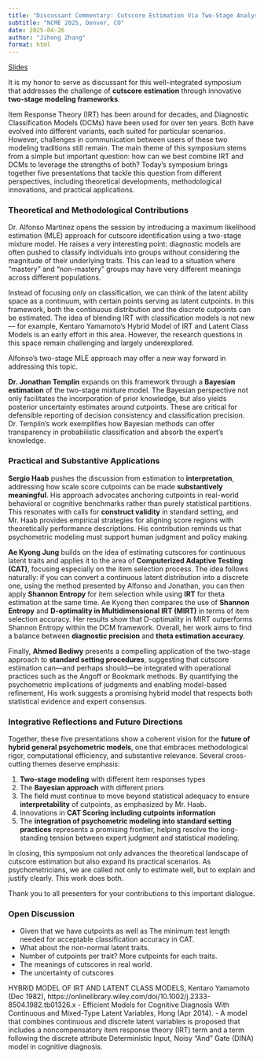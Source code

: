 ```yaml
---
title: "Discussant Commentary: Cutscore Estimation Via Two-Stage Analysis—Implications for Psychometric Research and Practice"
subtitle: "NCME 2025, Denver, CO"
date: 2025-04-26
author: "Jihong Zhang"
format: html
---
```


[Slides](slides.qmd)

It is my honor to serve as discussant for this well-integrated symposium that addresses the challenge of **cutscore estimation** through innovative **two-stage modeling frameworks**.

Item Response Theory (IRT) has been around for decades, and Diagnostic Classification Models (DCMs) have been used for over ten years. Both have evolved into different variants, each suited for particular scenarios. However, challenges in communication between users of these two modeling traditions still remain. The main theme of this symposium stems from a simple but important question: how can we best combine IRT and DCMs to leverage the strengths of both? Today's symposium brings together five presentations that tackle this question from different perspectives, including theoretical developments, methodological innovations, and practical applications.


### Theoretical and Methodological Contributions

Dr. Alfonso Martinez opens the session by introducing a maximum likelihood estimation (MLE) approach for cutscore identification using a two-stage mixture model. He raises a very interesting point: diagnostic models are often pushed to classify individuals into groups without considering the magnitude of their underlying traits. This can lead to a situation where "mastery" and "non-mastery" groups may have very different meanings across different populations.

Instead of focusing only on classification, we can think of the latent ability space as a continuum, with certain points serving as latent cutpoints. In this framework, both the continuous distribution and the discrete cutpoints can be estimated. The idea of blending IRT with classification models is not new— for example, Kentaro Yamamoto’s Hybrid Model of IRT and Latent Class Models is an early effort in this area. However, the research questions in this space remain challenging and largely underexplored. 

Alfonso’s two-stage MLE approach may offer a new way forward in addressing this topic.

**Dr. Jonathan Templin** expands on this framework through a **Bayesian estimation** of the two-stage mixture model. The Bayesian perspective not only facilitates the incorporation of prior knowledge, but also yields posterior uncertainty estimates around cutpoints. These are critical for defensible reporting of decision consistency and classification precision. Dr. Templin's work exemplifies how Bayesian methods can offer transparency in probabilistic classification and absorb the expert's knowledge.

### Practical and Substantive Applications

**Sergio Haab** pushes the discussion from estimation to **interpretation**, addressing how scale score cutpoints can be made **substantively meaningful**. His approach advocates anchoring cutpoints in real-world behavioral or cognitive benchmarks rather than purely statistical partitions. This resonates  with calls for **construct validity** in standard setting, and Mr. Haab provides empirical strategies for aligning score regions with theoretically performance descriptions. His contribution reminds us that psychometric modeling must support human judgment and policy making.


**Ae Kyong Jung** builds on the idea of estimating cutscores for continuous latent traits and applies it to the area of **Computerized Adaptive Testing (CAT)**, focusing especially on the item selection process. The idea follows naturally: if you can convert a continuous latent distribution into a discrete one, using the method presented by Alfonso and Jonathan, you can then apply **Shannon Entropy** for item selection while using **IRT** for theta estimation at the same time. Ae Kyong then compares the use of **Shannon Entropy** and **D-optimality in Multidimensional IRT (MIRT)** in terms of item selection accuracy. Her results show that D-optimality in MIRT outperforms Shannon Entropy within the DCM framework. Overall, her work aims to find a balance between **diagnostic precision** and **theta estimation accuracy**.


Finally, **Ahmed Bediwy** presents a compelling application of the two-stage approach to **standard setting procedures**, suggesting that cutscore estimation can—and perhaps should—be integrated with operational practices such as the Angoff or Bookmark methods. By quantifying the psychometric implications of judgments and enabling model-based refinement, His work suggests a promising hybrid model that respects both statistical evidence and expert consensus.

### Integrative Reflections and Future Directions

Together, these five presentations show a coherent vision for the **future of hybrid general psychometric models**, one that embraces methodological rigor, computational efficiency, and substantive relevance. Several cross-cutting themes deserve emphasis:

1. **Two-stage modeling** with different item responses types
2. The **Bayesian approach** with different priors
3. The field must continue to move beyond statistical adequacy to ensure **interpretability** of cutpoints, as emphasized by Mr. Haab.
4. Innovations in **CAT Scoring including cutpoints information**
5. The **integration of psychometric modeling into standard setting practices** represents a promising frontier, helping resolve the long-standing tension between expert judgment and statistical modeling.

In closing, this symposium not only advances the theoretical landscape of cutscore estimation but also expand its practical scenarios. As psychometricians, we are called not only to estimate well, but to explain and justify clearly. This work does both.

Thank you to all presenters for your contributions to this important dialogue.


### Open Discussion

- Given that we have cutpoints as well as The minimum test length needed for acceptable classification accuracy in CAT.
- What about the non-normal latent traits. 
- Number of cutpoints per trait? More cutpoints for each traits. 
- The meanings of cutscores in real world. 
- The uncertainty of cutscores




HYBRID MODEL OF IRT AND LATENT CLASS MODELS, Kentaro Yamamoto (Dec 1982), https://onlinelibrary.wiley.com/doi/10.1002/j.2333-8504.1982.tb01326.x
- Efficient Models for Cognitive Diagnosis With Continuous and Mixed-Type Latent Variables, Hong (Apr 2014).
	- A model that combines continuous and discrete latent variables is proposed that includes a noncompensatory item response theory (IRT) term and a term following the discrete attribute Deterministic Input, Noisy “And” Gate (DINA) model in cognitive diagnosis.